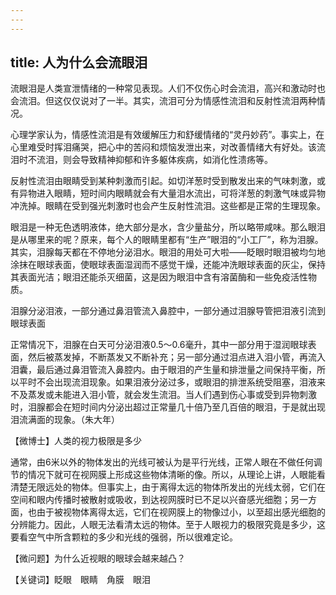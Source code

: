 ```yaml
---
---
---
```

title: 人为什么会流眼泪
---




流眼泪是人类宣泄情绪的一种常见表现。人们不仅伤心时会流泪，高兴和激动时也会流泪。但这仅仅说对了一半。其实，流泪可分为情感性流泪和反射性流泪两种情况。

心理学家认为，情感性流泪是有效缓解压力和舒缓情绪的“灵丹妙药”。事实上，在心里难受时挥泪痛哭，把心中的苦闷和烦恼发泄出来，对改善情绪大有好处。该流泪时不流泪，则会导致精神抑郁和许多躯体疾病，如消化性溃疡等。

反射性流泪由眼睛受到某种刺激而引起。如切洋葱时受到散发出来的气味刺激，或有异物进入眼睛，短时间内眼睛就会有大量泪水流出，可将洋葱的刺激气味或异物冲洗掉。眼睛在受到强光刺激时也会产生反射性流泪。这些都是正常的生理现象。

眼泪是一种无色透明液体，绝大部分是水，含少量盐分，所以略带咸味。那么眼泪是从哪里来的呢？原来，每个人的眼睛里都有“生产”眼泪的“小工厂”，称为泪腺。其实，泪腺每天都在不停地分泌泪水。眼泪的用处可大啦——眨眼时眼泪被均匀地涂抹在眼球表面，使眼球表面湿润而不感觉干燥，还能冲洗眼球表面的灰尘，保持其表面光洁；眼泪还能杀灭细菌，这是因为眼泪中含有溶菌酶和一些免疫活性物质。

泪腺分泌泪液，一部分通过鼻泪管流入鼻腔中，一部分通过泪腺导管把泪液引流到眼球表面



正常情况下，泪腺在白天可分泌泪液0.5～0.6毫升，其中一部分用于湿润眼球表面，然后被蒸发掉，不断蒸发又不断补充；另一部分通过泪点进入泪小管，再流入泪囊，最后通过鼻泪管流入鼻腔内。由于眼泪的产生量和排泄量之间保持平衡，所以平时不会出现流泪现象。如果泪液分泌过多，或眼泪的排泄系统受阻塞，泪液来不及蒸发或未能进入泪小管，就会发生流泪。当人们遇到伤心事或受到异物刺激时，泪腺都会在短时间内分泌出超过正常量几十倍乃至几百倍的眼泪，于是就出现泪流满面的现象。（朱大年）





【微博士】人类的视力极限是多少

通常，由6米以外的物体发出的光线可被认为是平行光线，正常人眼在不做任何调节的情况下就可在视网膜上形成这些物体清晰的像。所以，从理论上讲，人眼能看清楚无限远处的物体。但事实上，由于离得太远的物体所发出的光线太弱，它们在空间和眼内传播时被散射或吸收，到达视网膜时已不足以兴奋感光细胞；另一方面，也由于被视物体离得太远，它们在视网膜上的物像过小，以至超出感光细胞的分辨能力。因此，人眼无法看清太远的物体。至于人眼视力的极限究竟是多少，这要看空气中所含颗粒的多少和光线的强弱，所以很难定论。

【微问题】为什么近视眼的眼球会越来越凸？

【关键词】眨眼　眼睛　角膜　眼泪